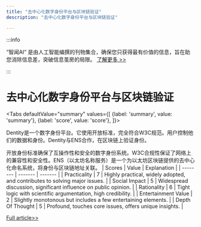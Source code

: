 ```yaml
---
title: "去中心化数字身份平台与区块链验证"
description: "去中心化数字身份平台与区块链验证"

---
```



:::info

“智闻AI“ 是由人工智能编撰的刊物集合，确保您只获得最有价值的信息，旨在助您消除信息差，突破信息茧房的局限。  [了解更多 >>](/)

:::

# 去中心化数字身份平台与区块链验证


<Tabs
	defaultValue="summary"
	values={[
	{label: 'summary', value: 'summary'},
	{label: 'score', value: 'score'},
]}>
<TabItem value="summary">


Dentity是一个数字身份平台。它使用开放标准，完全符合W3C规范。用户控制他们的数据和身份。Dentity与ENS合作，在区块链上验证身份。

开放身份标准确保了互操作性和安全的数字身份系统。W3C合规性保证了网络上的兼容性和安全性。ENS（以太坊名称服务）是一个为以太坊区块链提供的去中心化命名系统，将身份与区块链地址关联。
</TabItem>
<TabItem value="score">
	| Scores     | Value   | Explanation |
	| -------- | ------- | ------- |
	| Practicality  | 7    | Highly practical, widely adopted, and contributes to solving major issues.    |
	| Social Impact | 5     | Widespread discussion, significant influence on public opinion.    |
	| Rationality    | 6    | Tight logic with scientific argumentation, high credibility.    |
	| Entertainment Value    | 2    | Slightly monotonous but includes a few entertaining elements.    |
	| Depth Of Thought    | 5    | Profound, touches core issues, offers unique insights.    |
</TabItem>
</Tabs>

[Full article>>](https://www.producthunt.com/posts/dentity)
